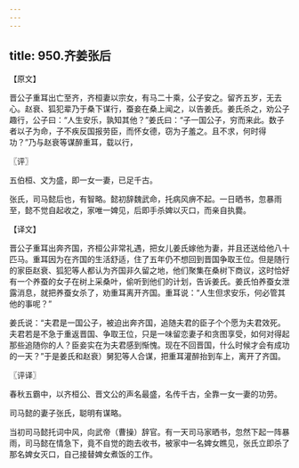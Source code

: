```yaml
---
---
---
```

title: 950.齐姜张后
---



【原文】

晋公子重耳出亡至齐，齐桓妻以宗女，有马二十乘，公子安之。留齐五岁，无去心。赵衰、狐犯辈乃于桑下谋行，蚕妾在桑上闻之，以告姜氏。姜氏杀之，劝公子趣行，公子曰：“人生安乐，孰知其他？”姜氏曰：“子一国公子，穷而来此。数子者以子为命，子不疾反国报劳臣，而怀女德，窃为子羞之。且不求，何时得功？”乃与赵衰等谋醉重耳，载以行，

〖评〗

五伯桓、文为盛，即一女一妻，已足千古。

张氏，司马懿后也，有智略。懿初辞魏武命，托病风痹不起。一日晒书，忽暴雨至，懿不觉自起收之，家唯一婢见，后即手杀婢以灭口，而亲自执爨。

【译文】

晋公子重耳出奔齐国，齐桓公非常礼遇，把女儿姜氏嫁他为妻，并且还送给他八十匹马。重耳因为在齐国的生活舒适，住了五年仍不想回到晋国争取王位。但是随行的家臣赵衰、狐犯等人都认为齐国非久留之地，他们聚集在桑树下商议，这时恰好有一个养蚕的女子在树上采桑叶，偷听到他们的计划，告诉姜氏。姜氏怕养蚕女泄露消息，就把养蚕女杀了，劝重耳离开齐国。重耳说：“人生但求安乐，何必管其他的事呢？”

姜氏说：“夫君是一国公子，被迫出奔齐国，追随夫君的臣子个个愿为夫君效死。夫君若是不急于重返晋国、争取王位，只是一味留恋妻子和贪图享受，如何对得起那些追随你的人？臣妾实在为夫君感到惭愧。现在不回晋国，什么时候才会有成功的一天？”于是姜氏和赵衰）舅犯等人合谋，把重耳灌醉抬到车上，离开了齐国。

〖评译〗

春秋五霸中，以齐桓公、晋文公的声名最盛，名传千古，全靠一女一妻的功劳。

司马懿的妻子张氏，聪明有谋略。

当初司马懿托词中风，向武帝（曹操）辞官。有一天司马家晒书，忽然下起一阵暴雨，司马懿在情急下，竟不自觉的跑去收书，被家中一名婢女瞧见，张氏立即杀了那名婢女灭口，自己接替婢女煮饭的工作。